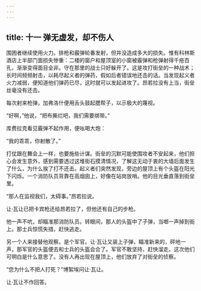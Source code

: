 ```yaml
---
---
---
```

title: 十一 弹无虚发，却不伤人
---




围困者继续使用火力。排枪和霰弹轮番发射，但并没造成多大的损失。惟有科林斯酒店上半部门面损失惨重：二楼的窗户和屋顶室的小窗被霰弹和枪弹射得千疮百孔，渐渐变得面目全非。守在那里的战士只好躲开了。这是攻打街垒的一种战术；长时间频频射击，以耗尽起义者的弹药，假如后者错误地还击的话。当发现起义者火力减弱，便知道他们弹药已尽，这时就可以发起进攻了。昂若拉没有上当，街垒丝毫没有还击。

每次射来枪弹，加弗洛什便用舌头鼓起腮帮子，以示极大的蔑视。

“好啊，”他说，“把布撕烂吧，我们需要绑带。”

库费拉克看见霰弹不起作用，便吆喝大炮：

“我的乖乖，你射散了。”

打仗跟在舞会上一样，也要施些计谋。街垒的沉默可能使围攻者不安起来，他们担心会发生意外，感到需要透过这堆街石摸清情况，了解这无动于衷的大墙后面发生了什么，为什么挨了打不还击。起义者们突然发现，旁边的屋顶上有个头盔在阳光下闪烁。一个消防队员背靠在高烟囱上，好像在站岗放哨。他的目光垂直落到街垒里。

“那人在监视我们，太碍事。”昂若拉说。

让·瓦让已把卡宾枪还给昂若拉了，但他还有自己的步枪。

他一声不吭，却瞄准那消防队员。转眼间，那人的头盔中了子弹，当啷一声掉到街上。那士兵惊慌失措，赶快逃走。

另一个人来接替他观察。是个军官。让·瓦让又装上子弹，瞄准新来的，砰地一声，那军官的头盔便去和士兵的头盔会合了。军官不敢坚持，赶快溜走。这次他们可明白是什么意思了。没有人再出现在屋顶上，他们放弃了对街垒的侦察。

“您为什么不把人打死？”博絮埃问让·瓦让。

让·瓦让不作回答。